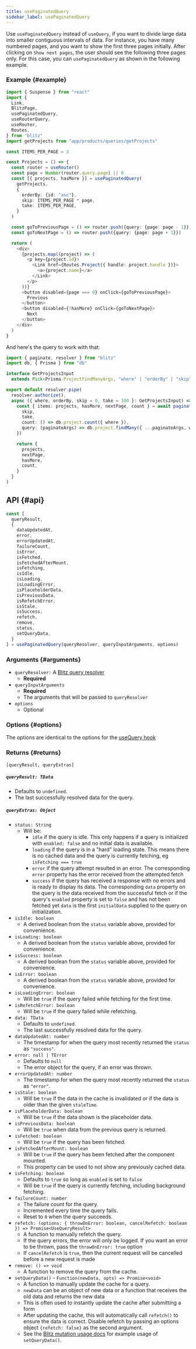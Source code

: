 ```yaml
---
title: usePaginatedQuery
sidebar_label: usePaginatedQuery
---
```


Use `usePaginatedQuery` instead of `useQuery`, if you want to divide large
data into smaller contiguous intervals of data. For instance, you have
many numbered pages, and you want to show the first three pages initially.
After clicking on `Show next pages`, the user should see the following
three pages only. For this case, you can `usePaginatedQuery` as shown in
the following example.

### Example {#example}

```ts
import { Suspense } from "react"
import {
  Link,
  BlitzPage,
  usePaginatedQuery,
  useRouterQuery,
  useRouter,
  Routes,
} from "blitz"
import getProjects from "app/products/queries/getProjects"

const ITEMS_PER_PAGE = 3

const Projects = () => {
  const router = useRouter()
  const page = Number(router.query.page) || 0
  const [{ projects, hasMore }] = usePaginatedQuery(
    getProjects,
    {
      orderBy: {id: "asc"},
      skip: ITEMS_PER_PAGE * page,
      take: ITEMS_PER_PAGE,
    }
  )

  const goToPreviousPage = () => router.push({query: {page: page - 1}})
  const goToNextPage = () => router.push({query: {page: page + 1}})

  return (
    <div>
      {projects.map((project) => (
        <p key={project.id}>
          <Link href={Routes.Project({ handle: project.handle })}>
            <a>{project.name}</a>
          </Link>
        </p>
      ))}
      <button disabled={page === 0} onClick={goToPreviousPage}>
        Previous
      </button>
      <button disabled={!hasMore} onClick={goToNextPage}>
        Next
      </button>
    </div>
  )
}
```

And here's the query to work with that:

```ts
import { paginate, resolver } from "blitz"
import db, { Prisma } from "db"

interface GetProjectsInput
  extends Pick<Prisma.ProjectFindManyArgs, "where" | "orderBy" | "skip" | "take"> {}

export default resolver.pipe(
  resolver.authorize(),
  async ({ where, orderBy, skip = 0, take = 100 }: GetProjectsInput) => {
    const { items: projects, hasMore, nextPage, count } = await paginate({
      skip,
      take,
      count: () => db.project.count({ where }),
      query: (paginateArgs) => db.project.findMany({ ...paginateArgs, where, orderBy }),
    })

    return {
      projects,
      nextPage,
      hasMore,
      count,
    }
  }
)
```

## API {#api}

<!-- prettier-ignore -->
```js
const [
  queryResult,
  {
    dataUpdatedAt,
    error,
    errorUpdatedAt,
    failureCount,
    isError,
    isFetched,
    isFetchedAfterMount,
    isFetching,
    isIdle,
    isLoading,
    isLoadingError,
    isPlaceholderData,
    isPreviousData,
    isRefetchError,
    isStale,
    isSuccess,
    refetch,
    remove,
    status,
    setQueryData,
  }
] = usePaginatedQuery(queryResolver, queryInputArguments, options)
```

### Arguments {#arguments}

- `queryResolver:` A [Blitz query resolver](./query-resolvers)
  - **Required**
- `queryInputArguments`
  - **Required**
  - The arguments that will be passed to `queryResolver`
- `options`
  - Optional

### Options {#options}

The options are identical to the options for the
[useQuery hook](./use-query)

### Returns {#returns}

`[queryResult, queryExtras]`

##### `queryResult: TData`

- Defaults to `undefined`.
- The last successfully resolved data for the query.

##### `queryExtras: Object`

- `status: String`
  - Will be:
    - `idle` if the query is idle. This only happens if a query is
      initialized with `enabled: false` and no initial data is available.
    - `loading` if the query is in a "hard" loading state. This means
      there is no cached data and the query is currently fetching, eg
      `isFetching === true`
    - `error` if the query attempt resulted in an error. The corresponding
      `error` property has the error received from the attempted fetch
    - `success` if the query has received a response with no errors and is
      ready to display its data. The corresponding `data` property on the
      query is the data received from the successful fetch or if the
      query's `enabled` property is set to `false` and has not been
      fetched yet `data` is the first `initialData` supplied to the query
      on initialization.
- `isIdle: boolean`
  - A derived boolean from the `status` variable above, provided for
    convenience.
- `isLoading: boolean`
  - A derived boolean from the `status` variable above, provided for
    convenience.
- `isSuccess: boolean`
  - A derived boolean from the `status` variable above, provided for
    convenience.
- `isError: boolean`
  - A derived boolean from the `status` variable above, provided for
    convenience.
- `isLoadingError: boolean`
  - Will be `true` if the query failed while fetching for the first time.
- `isRefetchError: boolean`
  - Will be `true` if the query failed while refetching.
- `data: TData`
  - Defaults to `undefined`.
  - The last successfully resolved data for the query.
- `dataUpdatedAt: number`
  - The timestamp for when the query most recently returned the `status`
    as `"success"`.
- `error: null | TError`
  - Defaults to `null`
  - The error object for the query, if an error was thrown.
- `errorUpdatedAt: number`
  - The timestamp for when the query most recently returned the `status`
    as `"error"`.
- `isStale: boolean`
  - Will be `true` if the data in the cache is invalidated or if the data
    is older than the given `staleTime`.
- `isPlaceholderData: boolean`
  - Will be `true` if the data shown is the placeholder data.
- `isPreviousData: boolean`
  - Will be `true` when data from the previous query is returned.
- `isFetched: boolean`
  - Will be `true` if the query has been fetched.
- `isFetchedAfterMount: boolean`
  - Will be `true` if the query has been fetched after the component
    mounted.
  - This property can be used to not show any previously cached data.
- `isFetching: boolean`
  - Defaults to `true` so long as `enabled` is set to `false`
  - Will be `true` if the query is currently fetching, including
    background fetching.
- `failureCount: number`
  - The failure count for the query.
  - Incremented every time the query fails.
  - Reset to `0` when the query succeeds.
- `refetch: (options: { throwOnError: boolean, cancelRefetch: boolean }) => Promise<UseQueryResult>`
  - A function to manually refetch the query.
  - If the query errors, the error will only be logged. If you want an
    error to be thrown, pass the `throwOnError: true` option
  - If `cancelRefetch` is `true`, then the current request will be
    cancelled before a new request is made
- `remove: () => void`
  - A function to remove the query from the cache.
- `setQueryData()` - `Function(newData, opts) => Promise<void>`
  - A function to manually update the cache for a query.
  - `newData` can be an object of new data or a function that receives the
    old data and returns the new data
  - This is often used to instantly update the cache after submitting a
    form
  - After updating the cache, this will automatically call `refetch()` to
    ensure the data is correct. Disable refetch by passing an options
    object `{refetch: false}` as the second argument.
  - See the [Blitz mutation usage docs](./mutation-usage#setQueryData) for
    example usage of `setQueryData()`.
